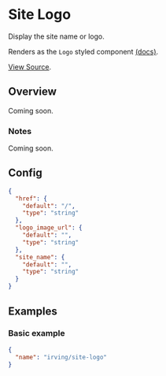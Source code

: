 <Meta title="WordPress Components|Site Logo" />

# Site Logo
Display the site name or logo.

Renders as the `Logo` styled component [(docs)](?path=/docs/styled-components-logo--basic-eample).

[View Source](https://github.com/alleyinteractive/wp-irving/tree/master/inc/components/components/site-logo).

## Overview
Coming soon.

### Notes
Coming soon.

## Config
```json
{
  "href": {
    "default": "/",
    "type": "string"
  },
  "logo_image_url": {
    "default": "",
    "type": "string"
  },
  "site_name": {
    "default": "",
    "type": "string"
  }
}
```

## Examples

### Basic example
```json
{
  "name": "irving/site-logo"
}
```
